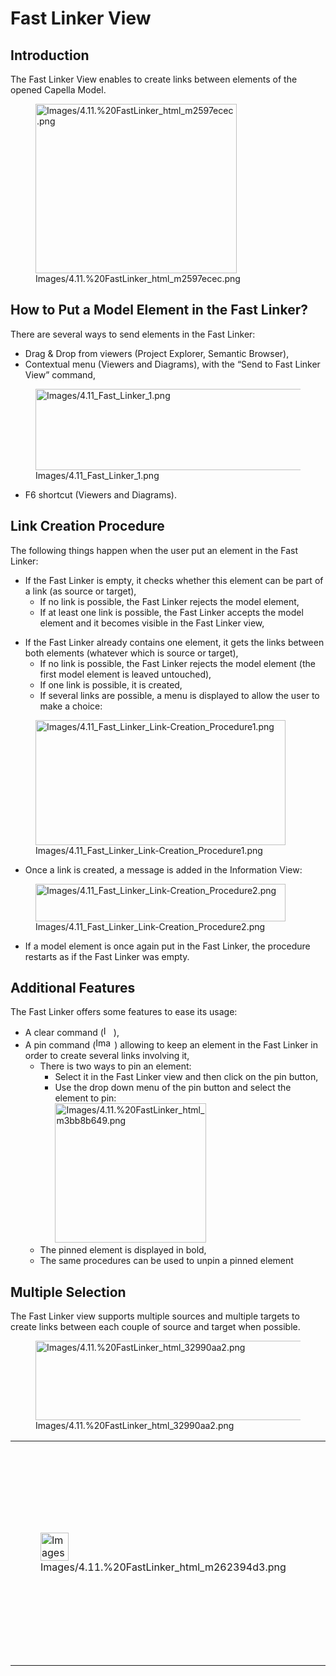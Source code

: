 
= Fast Linker View =

== Introduction ==

The Fast Linker View enables to create links between elements of the opened Capella Model.


[[Image:Images/4.11.%20FastLinker_html_m2597ecec.png|322x271px]]


== How to Put a Model Element in the Fast Linker? ==

There are several ways to send elements in the Fast Linker:


* Drag &amp; Drop from viewers (Project Explorer, 	Semantic Browser),
* Contextual menu (Viewers and Diagrams), with the &ldquo;Send to Fast 	Linker View&rdquo; command,

[[Image:Images/4.11_Fast_Linker_1.png|450x130px]]


* F6 shortcut (Viewers and Diagrams).

== Link Creation Procedure ==

The following things happen when the user put an element in the Fast Linker:


* If the Fast Linker is empty, it checks whether this element can be 	part of a link (as source or target),
** If no link is possible, the Fast Linker rejects the model element,
** If at least one link is possible, the Fast Linker accepts the model 		element and it becomes visible in the Fast Linker view,

* If the Fast Linker already contains one element, it gets the links 	between both elements (whatever which is source or target),
** If no link is possible, the Fast Linker rejects the model element 		(the first model element is leaved untouched),
** If one link is possible, it is created,
** If several links are possible, a menu is displayed to allow the 		user to make a choice:


[[Image:Images/4.11_Fast_Linker_Link-Creation_Procedure1.png|400x200px]]


* Once a link is created, a message is added in the Information View:

[[Image:Images/4.11_Fast_Linker_Link-Creation_Procedure2.png|400x60px]]


* If a model element is once again put in the Fast Linker, the 	procedure restarts as if the Fast Linker was empty.

== Additional Features ==

The Fast Linker offers some features to ease its usage:


* A clear command ([[Image:Images/4.11.%20FastLinker_html_m46b0819d.png|16x16px]]),
* A pin command ([[Image:Images/4.11.%20FastLinker_html_m6358d111.png|30x17px]]) 	allowing to keep an element in the Fast Linker in order to create 	several links involving it,
** There is two ways to pin an element:
*** Select it in the Fast Linker view and then click on the pin button,
*** Use the drop down menu of the pin button and select the element to pin:<br>[[Image:Images/4.11.%20FastLinker_html_m3bb8b649.png|242x223px]]<br>
** The pinned element is displayed in bold,
** The same procedures can be used to unpin a pinned element


== Multiple Selection ==

The Fast Linker view supports multiple sources and multiple targets to create links between each couple of source and target when possible.


[[Image:Images/4.11.%20FastLinker_html_32990aa2.png|627x127px]]


{| border="1"
|-
| 
[[Image:Images/4.11.%20FastLinker_html_m262394d3.png|45x45px]]


| 
* This feature 					is not yet implemented for every link but works 					with classes associations and generalizations.
* Note 					that multiple sources can have only one target for a 					generalization link.

|}  
<br>
<br>


